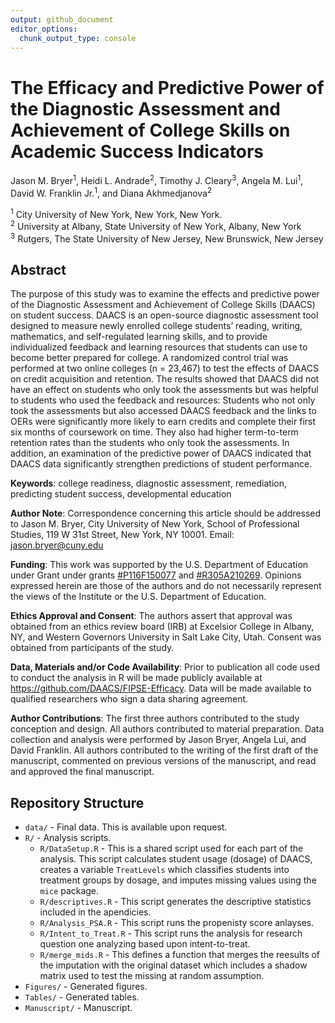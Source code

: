 ```yaml
---
output: github_document
editor_options: 
  chunk_output_type: console
---
```


# The Efficacy and Predictive Power of the Diagnostic Assessment and Achievement of College Skills on Academic Success Indicators

Jason M. Bryer<sup>1</sup>, Heidi L. Andrade<sup>2</sup>, Timothy J.
Cleary<sup>3</sup>, Angela M. Lui<sup>1</sup>, David W. Franklin
Jr.<sup>1</sup>, and Diana Akhmedjanova<sup>2</sup>

<sup>1</sup> City University of New York, New York, New York.  
<sup>2</sup> University at Albany, State University of New York, Albany, New York   
<sup>3</sup> Rutgers, The State University of New Jersey, New
Brunswick, New Jersey

## Abstract

The purpose of this study was to examine the effects and predictive power of the Diagnostic Assessment and Achievement of College Skills (DAACS) on student success. DAACS is an open-source diagnostic assessment tool designed to measure newly enrolled college students' reading, writing, mathematics, and self-regulated learning skills, and to provide individualized feedback and learning resources that students can use to become better prepared for college. A randomized control trial was performed at two online colleges (n = 23,467) to test the effects of DAACS on credit acquisition and retention. The results showed that DAACS did not have an effect on students who only took the assessments but was helpful to students who used the feedback and resources: Students who not only took the assessments but also accessed DAACS feedback and the links to OERs were significantly more likely to earn credits and complete their first six months of coursework on time. They also had higher term-to-term retention rates than the students who only took the assessments. In addition, an examination of the predictive power of DAACS indicated that DAACS data significantly strengthen predictions of student performance.

**Keywords**: college readiness, diagnostic assessment, remediation, predicting student success, developmental education

**Author Note**: Correspondence concerning this article should be addressed to Jason M. Bryer, City University of New York, School of Professional Studies, 119 W 31st Street, New York, NY 10001. Email: <jason.bryer@cuny.edu>

**Funding**: This work was supported by the U.S. Department of Education under Grant under grants [#P116F150077](https://www2.ed.gov/programs/fitw/awards.html) and [#R305A210269](https://ies.ed.gov/funding/grantsearch/details.asp?ID=4549). Opinions expressed herein are those of the authors and do not necessarily represent the views of the Institute or the U.S. Department of Education.

**Ethics Approval and Consent**: The authors assert that approval was obtained from an ethics review board (IRB) at Excelsior College in Albany, NY, and Western Governors University in Salt Lake City, Utah. Consent was obtained from participants of the study.

**Data, Materials and/or Code Availability**: Prior to publication all code used to conduct the analysis in R will be made publicly available at <https://github.com/DAACS/FIPSE-Efficacy>. Data will be made available to qualified researchers who sign a data sharing agreement.

**Author Contributions**: The first three authors contributed to the study conception and design. All authors contributed to material preparation. Data collection and analysis were performed by Jason Bryer, Angela Lui, and David Franklin. All authors contributed to the writing of the first draft of the manuscript, commented on previous versions of the manuscript, and read and approved the final manuscript.

## Repository Structure

* `data/` - Final data. This is available upon request.
* `R/` - Analysis scripts.
	* `R/DataSetup.R` - This is a shared script used for each part of the analysis. This script calculates student usage (dosage) of DAACS, creates a variable `TreatLevels` which classifies students into treatment groups by dosage, and imputes missing values using the `mice` package.
	* `R/descriptives.R` - This script generates the descriptive statistics included in the apendicies.
	* `R/Analysis_PSA.R` - This script runs the propenisty score anlayses.
	* `R/Intent_to_Treat.R` - This script runs the analysis for research question one analyzing based upon intent-to-treat.
	* `R/merge_mids.R` - This defines a function that merges the reesults of the imputation with the original dataset which includes a shadow matrix used to test the missing at random assumption.
* `Figures/` - Generated figures.
* `Tables/` - Generated tables.
* `Manuscript/` - Manuscript.


